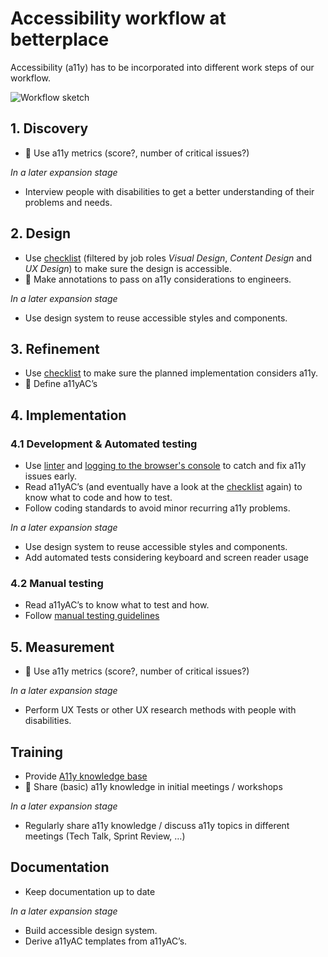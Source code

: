 # Accessibility workflow at betterplace

Accessibility (a11y) has to be incorporated into different work steps of our workflow.

![Workflow sketch](./a11y_workflow.png)

## 1. Discovery

- 🚧 Use a11y metrics (score?, number of critical issues?)

_In a later expansion stage_

- Interview people with disabilities to get a better understanding of their problems and needs.

## 2. Design

- Use [checklist](https://not-checklist.intopia.digital/) (filtered by job roles _Visual Design_, _Content Design_ and _UX Design_) to make sure the design is accessible.
- 🚧 Make annotations to pass on a11y considerations to engineers.

_In a later expansion stage_

- Use design system to reuse accessible styles and components.

## 3. Refinement

- Use [checklist](https://not-checklist.intopia.digital/) to make sure the planned implementation considers a11y.
- 🚧 Define a11yAC’s

## 4. Implementation

### 4.1 Development & Automated testing

- Use [linter](https://www.npmjs.com/package/eslint-plugin-jsx-a11y) and [logging to the browser's console](https://www.npmjs.com/package/@axe-core/react) to catch and fix a11y issues early.
- Read a11yAC’s (and eventually have a look at the [checklist](https://not-checklist.intopia.digital/) again) to know what to code and how to test.
- Follow coding standards to avoid minor recurring a11y problems.

_In a later expansion stage_

- Use design system to reuse accessible styles and components.
- Add automated tests considering keyboard and screen reader usage

### 4.2 Manual testing

- Read a11yAC’s to know what to test and how.
- Follow [manual testing guidelines](../testing_guide.stories.mdx)

## 5. Measurement

- 🚧 Use a11y metrics (score?, number of critical issues?)

_In a later expansion stage_

- Perform UX Tests or other UX research methods with people with disabilities.

## Training

- Provide [A11y knowledge base](./accessibility_knowledge_base.md)
- 🚧 Share (basic) a11y knowledge in initial meetings / workshops

_In a later expansion stage_

- Regularly share a11y knowledge / discuss a11y topics in different meetings (Tech Talk, Sprint Review, …)

## Documentation

- Keep documentation up to date

_In a later expansion stage_

- Build accessible design system.
- Derive a11yAC templates from a11yAC’s.

